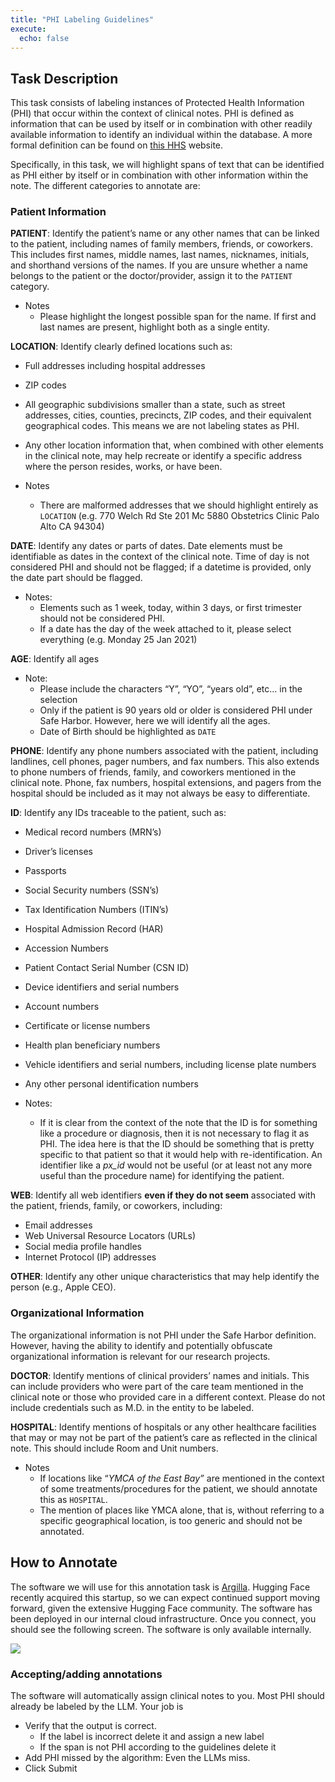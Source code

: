```yaml
---
title: "PHI Labeling Guidelines"
execute:
  echo: false
---
```


## Task Description

This task consists of labeling instances of Protected Health Information (PHI) that occur within the context of clinical notes. PHI is defined as information that can be used by itself or in combination with other readily available information to identify an individual within the database. A more formal definition can be found on [this HHS](https://www.hhs.gov/hipaa/for-professionals/special-topics/de-identification/index.html) website.

Specifically, in this task, we will highlight spans of text that can be identified as PHI either by itself or in combination with other information within the note. The different categories to annotate are:

### Patient Information

**PATIENT**: Identify the patient's name or any other names that can be linked to the patient, including names of family members, friends, or coworkers. This includes first names, middle names, last names, nicknames, initials, and shorthand versions of the names. If you are unsure whether a name belongs to the patient or the doctor/provider, assign it to the `PATIENT` category.

* Notes  
  * Please highlight the longest possible span for the name. If first and last names are present, highlight both as a single entity. 

**LOCATION**: Identify clearly defined locations such as:

* Full addresses including hospital addresses   
* ZIP codes  
* All geographic subdivisions smaller than a state, such as street addresses, cities, counties, precincts, ZIP codes, and their equivalent geographical codes. This means we are not labeling states as PHI.  
* Any other location information that, when combined with other elements in the clinical note, may help recreate or identify a specific address where the person resides, works, or have been.

* Notes
  * There are malformed addresses that we should highlight entirely as `LOCATION` (e.g. 770 Welch Rd Ste 201 Mc 5880 Obstetrics Clinic Palo Alto CA 94304)

**DATE**: Identify any dates or parts of dates. Date elements must be identifiable as dates in the context of the clinical note. Time of day is not considered PHI and should not be flagged; if a datetime is provided, only the date part should be flagged.

* Notes:   
  * Elements such as 1 week, today, within 3 days, or first trimester should not be considered PHI.   
  * If a date has the day of the week attached to it, please select everything (e.g. Monday 25 Jan 2021)

**AGE**: Identify all ages

* Note:   
  * Please include the characters “Y”, “YO”, “years old”, etc… in the selection  
  * Only if the patient is 90 years old or older is considered PHI under Safe Harbor. However, here we will identify all the ages.   
  * Date of Birth should be highlighted as `DATE`

**PHONE**: Identify any phone numbers associated with the patient, including landlines, cell phones, pager numbers, and fax numbers. This also extends to phone numbers of friends, family, and coworkers mentioned in the clinical note. Phone, fax numbers, hospital extensions, and pagers from the hospital should be included as it may not always be easy to differentiate. 

**ID**: Identify any IDs traceable to the patient, such as:

* Medical record numbers (MRN's)  
* Driver's licenses  
* Passports  
* Social Security numbers (SSN's)  
* Tax Identification Numbers (ITIN's)  
* Hospital Admission Record (HAR)  
* Accession Numbers  
* Patient Contact Serial Number (CSN ID)  
* Device identifiers and serial numbers  
* Account numbers  
* Certificate or license numbers  
* Health plan beneficiary numbers  
* Vehicle identifiers and serial numbers, including license plate numbers  
* Any other personal identification numbers

* Notes: 
  * If it is clear from the context of the note that the ID is for something like a procedure or diagnosis, then it is not necessary to flag it as PHI. The idea here is that the ID should be something that is pretty specific to that patient so that it would help with re-identification. An identifier like a *px_id* would not be useful (or at least not any more useful than the procedure name) for identifying the patient.

**WEB**: Identify all web identifiers **even if they do not seem** associated with the patient, friends, family, or coworkers, including:

* Email addresses  
* Web Universal Resource Locators (URLs)  
* Social media profile handles  
* Internet Protocol (IP) addresses

**OTHER**: Identify any other unique characteristics that may help identify the person (e.g., Apple CEO).

### Organizational Information

The organizational information is not PHI under the Safe Harbor definition. However, having the ability to identify and potentially obfuscate organizational information is relevant for our research projects.

**DOCTOR**: Identify mentions of clinical providers' names and initials. This can include providers who were part of the care team mentioned in the clinical note or those who provided care in a different context. Please do not include credentials such as M.D. in the entity to be labeled.

**HOSPITAL**: Identify mentions of hospitals or any other healthcare facilities that may or may not be part of the patient's care as reflected in the clinical note. This should include Room and Unit numbers. 

* Notes
  * If locations like “*YMCA of the East Bay”* are mentioned in the context of some treatments/procedures for the patient, we should annotate this as `HOSPITAL`.
  * The mention of places like YMCA alone, that is, without referring to a specific geographical location, is too generic and should not be annotated. 

## How to Annotate

The software we will use for this annotation task is [Argilla](https://argilla.io/). Hugging Face recently acquired this startup, so we can expect continued support moving forward, given the extensive Hugging Face community. The software has been deployed in our internal cloud infrastructure. Once you connect, you should see the following screen. The software is only available internally.

![](../images/argilla_ui.png)

### Accepting/adding annotations

The software will automatically assign clinical notes to you. Most PHI should already be labeled by the LLM. Your job is

* Verify that the output is correct.  
  * If the label is incorrect delete it and assign a new label  
  * If the span is not PHI according to the guidelines delete it  
* Add PHI missed by the algorithm: Even the LLMs miss. 
* Click Submit

